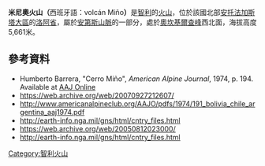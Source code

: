 {{No footnotes|time=2021-04-12T12:22:25+00:00}}
{{coord|21|11|S|68|36|W|display=title}}

'''米尼奧火山（'''西班牙語：volcán Miño'''）'''是[[智利|智利]]的[[火山|火山]]，位於該國北部[[安托法加斯塔大區|安托法加斯塔大區]]的[[洛阿省|洛阿省]]，屬於[[安第斯山脈|安第斯山脈]]的一部分，處於[[奧坎基爾查峰|奧坎基爾查峰]]西北面，海拔高度5,661米。

==參考資料==
* Humberto Barrera, "Cerro Miño", ''American Alpine Journal'', 1974, p. 194. Available at [http://www.americanalpineclub.org/AAJO/pdfs/1974/191_bolivia_chile_argentina_aaj1974.pdf AAJ Online] {{Wayback|url=http://www.americanalpineclub.org/AAJO/pdfs/1974/191_bolivia_chile_argentina_aaj1974.pdf |date=20070927212607 }} 
* https://web.archive.org/web/20070927212607/
* http://www.americanalpineclub.org/AAJO/pdfs/1974/191_bolivia_chile_argentina_aaj1974.pdf {{Wayback|url=http://www.americanalpineclub.org/AAJO/pdfs/1974/191_bolivia_chile_argentina_aaj1974.pdf |date=20070927212607 }}
* http://earth-info.nga.mil/gns/html/cntry_files.html {{Wayback|url=http://earth-info.nga.mil/gns/html/cntry_files.html |date=20120823004343 }}
* https://web.archive.org/web/20050812023000/
* http://earth-info.nga.mil/gns/html/cntry_files.html {{Wayback|url=http://earth-info.nga.mil/gns/html/cntry_files.html |date=20120823004343 }}

{{Chile-geo-stub}}
[[Category:智利火山|Category:智利火山]]